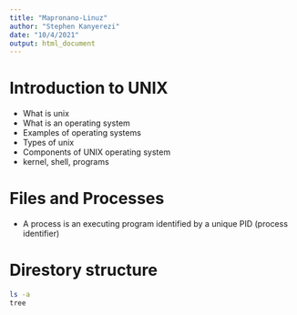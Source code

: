```yaml
---
title: "Mapronano-Linuz"
author: "Stephen Kanyerezi"
date: "10/4/2021"
output: html_document
---
```


# Introduction to UNIX
- What is unix
- What is an operating system
- Examples of operating systems
- Types of unix
- Components of UNIX operating system
- kernel, shell, programs

# Files and Processes
- A process is an executing program identified by a unique PID (process identifier)

# Direstory structure


```bash
ls -a
tree
```


